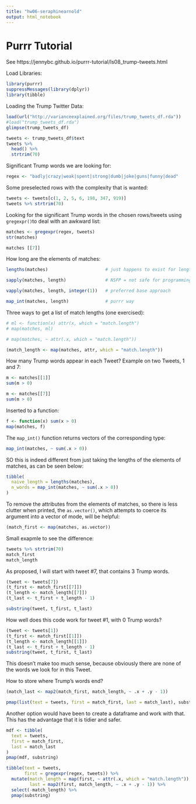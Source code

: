 ```yaml
---
title: "hw06-seraphinearnold"
output: html_notebook
---
```


# Purrr Tutorial

See https://jennybc.github.io/purrr-tutorial/ls08_trump-tweets.html 

Load Libraries:

```r
library(purrr)
suppressMessages(library(dplyr))
library(tibble)
```

Loading the Trump Twitter Data:

```r
load(url("http://varianceexplained.org/files/trump_tweets_df.rda"))
#load("trump_tweets_df.rda")
glimpse(trump_tweets_df)
```


```r
tweets <- trump_tweets_df$text
tweets %>% 
  head() %>%
  strtrim(70)
```

Significant Trump words we are looking for:

```r
regex <- "badly|crazy|weak|spent|strong|dumb|joke|guns|funny|dead"
```


Some preselected rows with the complexity that is wanted:

```r
tweets <- tweets[c(1, 2, 5, 6, 198, 347, 919)]
tweets %>% strtrim(70)
```

Looking for the significant Trump words in the chosen rows/tweets using `gregexpr()`to deal with an awkward list:


```r
matches <- gregexpr(regex, tweets)
str(matches)
```

```r
matches [[7]]
```


How long are the elements of matches:

```r
lengths(matches)                      # just happens to exist for length

sapply(matches, length)               # NSFP = not safe for programming

vapply(matches, length, integer(1))   # preferred base approach

map_int(matches, length)              # purrr way
```


Three ways to get a list of match lengths (one exercised):

```r
# ml <- function(x) attr(x, which = "match.length")
# map(matches, ml)

# map(matches, ~ attr(.x, which = "match.length"))

(match_length <- map(matches, attr, which = "match.length"))

```

How many Trump words appear in each Tweet?
Example on two Tweets, 1 and 7:

```r
m <- matches[[1]]
sum(m > 0)

m <- matches[[7]]
sum(m > 0)
```

Inserted to a function:

```r
f <- function(x) sum(x > 0)
map(matches, f)
```

The `map_int()` function returns vectors of the corresponding type:

```r
map_int(matches, ~ sum(.x > 0))
```

SO this is indeed different from just taking the lengths of the elements of matches, as can be seen below:

```r
tibble(
  naive_length = lengths(matches),
  n_words = map_int(matches, ~ sum(.x > 0))
)
```

To remove the attributes from the elements of matches, so there is less clutter when printed, the `as.vector()`, which attempts to coerce its argument into a vector of mode, will be helpful:


```r
(match_first <- map(matches, as.vector))
```


Small exapmle to see the difference:

```r
tweets %>% strtrim(70)
match_first
match_length
```



As proposed, I will start with tweet #7, that contains 3 Trump words.


```r
(tweet <- tweets[7])
(t_first <- match_first[[7]])
(t_length <- match_length[[7]])
(t_last <- t_first + t_length - 1)
```

```r
substring(tweet, t_first, t_last)
```


How well does this code work for tweet #1, with 0 Trump words?

```r
(tweet <- tweets[1])
(t_first <- match_first[[1]])
(t_length <- match_length[[1]])
(t_last <- t_first + t_length - 1)
substring(tweet, t_first, t_last)
```

This doesn't make too much sense, because obviously there are none of the words we look for in this Tweet.


How to store where Trump's words end?

```r
(match_last <- map2(match_first, match_length, ~ .x + .y - 1))
```

```r
pmap(list(text = tweets, first = match_first, last = match_last), substring)
```

Another option would have been to create a dataframe and work with that. This has the advantage that it is tidier and safer. 

```r
mdf <- tibble(
  text = tweets,
  first = match_first,
  last = match_last
)
pmap(mdf, substring)
```



```r
tibble(text = tweets,
       first = gregexpr(regex, tweets)) %>% 
  mutate(match_length = map(first, ~ attr(.x, which = "match.length")),
         last = map2(first, match_length, ~ .x + .y - 1)) %>%
  select(-match_length) %>% 
  pmap(substring)
```

